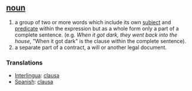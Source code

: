== [[noun]] ==
# a group of two or more words which include its own [[subject]] and [[predicate]] within the expression but as a whole form only a part of a complete sentence. (e.g. ''When it got dark, they went back into the house'', "When it got dark" is the clause within the complete sentence). 
# a separate part of a contract, a will or another legal document.

=== Translations ===
*[[Interlingua]]: [[clausa]]
*[[Spanish]]: [[clausa]]